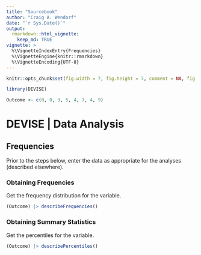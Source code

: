 ```yaml
---
title: "Sourcebook"
author: "Craig A. Wendorf"
date: "`r Sys.Date()`"
output: 
  rmarkdown::html_vignette:
    keep_md: TRUE
vignette: >
  %\VignetteIndexEntry{Frequencies}
  %\VignetteEngine{knitr::rmarkdown}
  %\VignetteEncoding{UTF-8}
---
```


```r
knitr::opts_chunk$set(fig.width = 7, fig.height = 7, comment = NA, fig.path = "figures/")
```

```r
library(DEVISE)
```

```r
Outcome <- c(0, 0, 3, 5, 4, 7, 4, 9)
```

# DEVISE | Data Analysis

## Frequencies

Prior to the steps below, enter the data as appropriate for the analyses (described elsewhere).

### Obtaining Frequencies

Get the frequency distribution for the variable.

```r
(Outcome) |> describeFrequencies()
```

### Obtaining Summary Statistics

Get the percentiles for the variable.

```r
(Outcome) |> describePercentiles()
```
